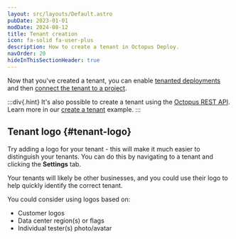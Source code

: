 ```yaml
---
layout: src/layouts/Default.astro
pubDate: 2023-01-01
modDate: 2024-08-12
title: Tenant creation
icon: fa-solid fa-user-plus
description: How to create a tenant in Octopus Deploy.
navOrder: 20
hideInThisSectionHeader: true
---
```


<TenantsCreateTenant />

Now that you've created a tenant, you can enable [tenanted deployments](/docs/tenants/tenant-creation/tenanted-deployments/) and then [connect the tenant to a project](/docs/tenants/tenant-creation/connecting-projects).

:::div{.hint}
It's also possible to create a tenant using the [Octopus REST API](/docs/octopus-rest-api/). Learn more in our [create a tenant](/docs/octopus-rest-api/examples/tenants/create-tenant) example.
:::

## Tenant logo \{#tenant-logo}

Try adding a logo for your tenant - this will make it much easier to distinguish your tenants. You can do this by navigating to a tenant and clicking the **Settings** tab.

Your tenants will likely be other businesses, and you could use their logo to help quickly identify the correct tenant.

You could consider using logos based on:

- Customer logos
- Data center region(s) or flags
- Individual tester(s) photo/avatar